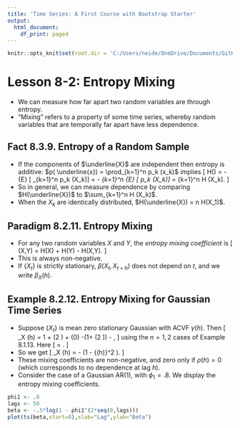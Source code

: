 ```yaml
---
title: 'Time Series: A First Course with Bootstrap Starter'
output:
  html_document:
    df_print: paged
---
```


```r
knitr::opts_knit$set(root.dir = 'C:/Users/neide/OneDrive/Documents/GitHub/BEwebinar/Data')
```

# Lesson 8-2: Entropy Mixing

- We can measure how far apart two random variables are through entropy.
- "Mixing" refers to a property of some time series, whereby random variables that
are temporally far apart have less dependence.

## Fact 8.3.9. Entropy of a Random Sample

- If the components of $\underline{X}$ are independent then entropy is additive:
$p( \underline{x}) = \prod_{k=1}^n p_k (x_k)$ implies
\[
 H(\underline{X}) = - {\mathbb E} [ \log \prod_{k=1}^n p_k (X_k)]
 = - \sum_{k=1}^n {\mathbb E} [ \log p_k (X_k)] = \sum_{k=1}^n H (X_k).
\]
- So in general, we can measure dependence by comparing $H(\underline{X})$ to 
$\sum_{k=1}^n H (X_k)$.
- When the $X_k$ are identically distributed, $H(\underline{X}) = n H(X_1)$.

## Paradigm 8.2.11. Entropy Mixing

- For any two random variables $X$ and $Y$, the *entropy mixing coefficient* is
\[
 \beta (X,Y) = H(X) + H(Y) - H(X,Y).
\]
- This is always non-negative. 
- If $\{ X_t \}$ is strictly stationary, $\beta (X_t, X_{t+h})$ does not depend on
$t$, and we write $\beta_X (h)$.

## Example 8.2.12. Entropy Mixing for Gaussian Time Series

- Suppose $\{ X_t \}$ is mean zero stationary Gaussian with ACVF $\gamma (h)$. Then
\[
 \beta_X (h) =  1 + \log (2 \pi) +   \log \gamma (0) 
 -(1+  \log (2 \pi)) - \frac{1}{2} \log \det \Sigma, 
\]
using the $n=1,2$ cases of Example 8.1.13. Here 
\[
 \Sigma = \left[ \begin{array}{ll} \gamma (0) & \gamma (h) \\ \gamma (h) & \gamma (0) 
  \end{array} \right].
\]
- So we get
\[
\beta_X (h) = - \frac{1}{2} \log (1 - {\rho (h)}^2 ).
\]
- These mixing coefficients are non-negative, and zero only if $\rho(h) =0$ (which
corresponds to no dependence at lag $h$).
- Consider the case of a Gaussian AR(1), with $\phi_1 = .8$. We display the entropy
mixing coefficients.

```r
phi1 <- .8
lags <- 50
beta <- -.5*log(1 - phi1^(2*seq(0,lags))) 
plot(ts(beta,start=0),xlab="Lag",ylab="Beta")
```



